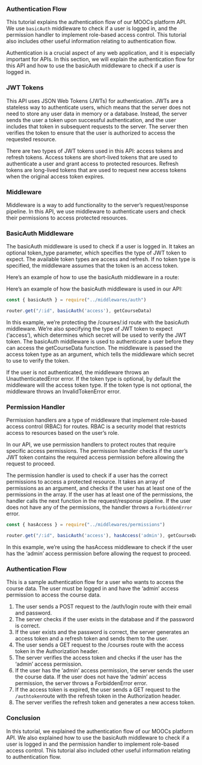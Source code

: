 
### Authentication Flow
This tutorial explains the authentication flow of our MOOCs platform API. We use `basicAuth` middleware to check if a user is logged in, and the permission handler to implement role-based access control. This tutorial also includes other useful information relating to authentication flow.

Authentication is a crucial aspect of any web application, and it is especially important for APIs. In this section, we will explain the authentication flow for this API and how to use the basicAuth middleware to check if a user is logged in.

### JWT Tokens
This API uses JSON Web Tokens (JWTs) for authentication. JWTs are a stateless way to authenticate users, which means that the server does not need to store any user data in memory or a database. Instead, the server sends the user a token upon successful authentication, and the user includes that token in subsequent requests to the server. The server then verifies the token to ensure that the user is authorized to access the requested resource.

There are two types of JWT tokens used in this API: access tokens and refresh tokens. Access tokens are short-lived tokens that are used to authenticate a user and grant access to protected resources. Refresh tokens are long-lived tokens that are used to request new access tokens when the original access token expires.

### Middleware
Middleware is a way to add functionality to the server's request/response pipeline. In this API, we use middleware to authenticate users and check their permissions to access protected resources.

### BasicAuth Middleware
The basicAuth middleware is used to check if a user is logged in. It takes an optional token_type parameter, which specifies the type of JWT token to expect. The available token types are access and refresh. If no token type is specified, the middleware assumes that the token is an access token.

Here's an example of how to use the basicAuth middleware in a route:

Here's an example of how the basicAuth middleware is used in our API:

```javascript
const { basicAuth } = require("../middlewares/auth")

router.get("/:id", basicAuth('access'), getCourseData)
```

In this example, we're protecting the /courses/:id route with the basicAuth middleware. We're also specifying the type of JWT token to expect ('access'), which determines which secret will be used to verify the JWT token. The basicAuth middleware is used to authenticate a user before they can access the getCourseData function. The middleware is passed the access token type as an argument, which tells the middleware which secret to use to verify the token.

If the user is not authenticated, the middleware throws an UnauthenticatedError error. If the token type is optional, by default the middleware will the access token type. If the token type is not optional, the middleware throws an InvalidTokenError error.


### Permission Handler
Permission handlers are a type of middleware that implement role-based access control (RBAC) for routes. RBAC is a security model that restricts access to resources based on the user's role.

In our API, we use permission handlers to protect routes that require specific access permissions. The permission handler checks if the user's JWT token contains the required access permission before allowing the request to proceed.

The permission handler is used to check if a user has the correct permissions to access a protected resource. It takes an array of permissions as an argument, and checks if the user has at least one of the permissions in the array. If the user has at least one of the permissions, the handler calls the next function in the request/response pipeline. If the user does not have any of the permissions, the handler throws a `ForbiddenError` error.

```javascript
const { hasAccess } = require("../middlewares/permissions")

router.get("/:id", basicAuth('access'), hasAccess('admin'), getCourseData)
```

In this example, we're using the hasAccess middleware to check if the user has the 'admin' access permission before allowing the request to proceed.

### Authentication Flow
This is a sample authentication flow for a user who wants to access the course data. The user must be logged in and have the 'admin' access permission to access the course data.

1. The user sends a POST request to the /auth/login route with their email and password.
2. The server checks if the user exists in the database and if the password is correct.
3. If the user exists and the password is correct, the server generates an access token and a refresh token and sends them to the user.
4. The user sends a GET request to the /courses route with the access token in the Authorization header.
5. The server verifies the access token and checks if the user has the 'admin' access permission.
6. If the user has the 'admin' access permission, the server sends the user the course data. If the user does not have the 'admin' access permission, the server throws a ForbiddenError error.
7. If the access token is expired, the user sends a GET request to the `/authtoken `route with the refresh token in the Authorization header.
8. The server verifies the refresh token and generates a new access token.

### Conclusion
In this tutorial, we explained the authentication flow of our MOOCs platform API. We also explained how to use the basicAuth middleware to check if a user is logged in and the permission handler to implement role-based access control. This tutorial also included other useful information relating to authentication flow.

[//]: # (End of Path: documentation\docs\tutorials\technical_guide\api_guide\api_authentication_flow.md)

[//]: # (Start of Path: documentation\docs\tutorials\technical_guide\api_guide\api_error_handling.md)